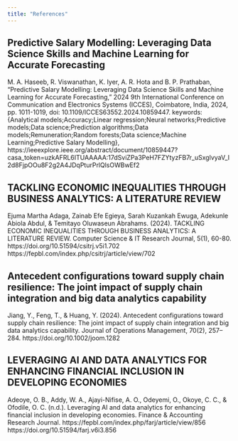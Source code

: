 ```yaml
---
title: "References"
---
```



## Predictive Salary Modelling: Leveraging Data Science Skills and Machine Learning for Accurate Forecasting
M. A. Haseeb, R. Viswanathan, K. Iyer, A. R. Hota and B. P. Prathaban, "Predictive Salary Modelling: Leveraging Data Science Skills and Machine Learning for Accurate Forecasting," 2024 9th International Conference on Communication and Electronics Systems (ICCES), Coimbatore, India, 2024, pp. 1011-1019, doi: 10.1109/ICCES63552.2024.10859447. keywords: {Analytical models;Accuracy;Linear regression;Neural networks;Predictive models;Data science;Prediction algorithms;Data models;Remuneration;Random forests;Data science;Machine Learning;Predictive Salary Modelling},
https://ieeexplore.ieee.org/abstract/document/10859447?casa_token=uzkAFRL6ITUAAAAA:17dSviZPa3PeH7FZYtyzFB7r_uSxglvyaV_I2d8FjpOOu8F2g2A4JDqPturPrlQlsOWBwEf2 

## TACKLING ECONOMIC INEQUALITIES THROUGH BUSINESS ANALYTICS: A LITERATURE REVIEW
Ejuma Martha Adaga, Zainab Efe Egieya, Sarah Kuzankah Ewuga, Adekunle Abiola Abdul, & Temitayo Oluwaseun Abrahams. (2024). TACKLING ECONOMIC INEQUALITIES THROUGH BUSINESS ANALYTICS: A LITERATURE REVIEW. Computer Science & IT Research Journal, 5(1), 60-80. https://doi.org/10.51594/csitrj.v5i1.702
https://fepbl.com/index.php/csitrj/article/view/702

## Antecedent configurations toward supply chain resilience: The joint impact of supply chain integration and big data analytics capability
Jiang, Y., Feng, T., & Huang, Y. (2024). Antecedent configurations toward supply chain resilience: The joint impact of supply chain integration and big data analytics capability. Journal of Operations Management, 70(2), 257–284. 
https://doi.org/10.1002/joom.1282

## LEVERAGING AI AND DATA ANALYTICS FOR ENHANCING FINANCIAL INCLUSION IN DEVELOPING ECONOMIES
Adeoye, O. B., Addy, W. A., Ajayi-Nifise, A. O., Odeyemi, O., Okoye, C. C., & Ofodile, O. C. (n.d.). Leveraging AI and data analytics for enhancing financial inclusion in developing economies. Finance & Accounting Research Journal. https://fepbl.com/index.php/farj/article/view/856 
https://doi.org/10.51594/farj.v6i3.856

